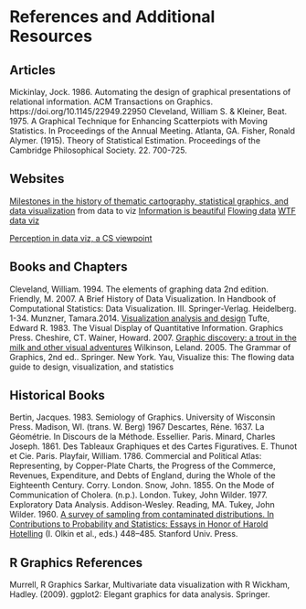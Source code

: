 References and Additional Resources
=============

Articles
-------------------

Mickinlay, Jock. 1986. Automating the design of graphical presentations of relational information. ACM Transactions on Graphics. https://doi.org/10.1145/22949.22950
Cleveland, William S. & Kleiner, Beat. 1975. A Graphical Technique for Enhancing Scatterpiots with Moving Statistics. In Proceedings of the Annual Meeting. Atlanta, GA. 
Fisher, Ronald Alymer. (1915). Theory of Statistical Estimation. Proceedings of the Cambridge Philosophical Society. 22. 700-725.


Websites
-------------------

[Milestones in the history of thematic cartography, statistical graphics, and data visualization](https://www.datavis.ca/milestones/)
from data to viz
[Information is beautiful](https://informationisbeautiful.net/)
[Flowing data](https://flowingdata.com/)
[WTF data viz](https://viz.wtf/)

[Perception in data viz, a CS viewpoint](https://www.csc2.ncsu.edu/faculty/healey/PP/)

Books and Chapters
-------------------

Cleveland, William. 1994. The elements of graphing data 2nd edition.
Friendly, M. 2007. A Brief History of Data Visualization. In Handbook of Computational Statistics: Data Visualization. III. Springer-Verlag. Heidelberg. 1-34. Munzner, Tamara.2014. [Visualization analysis and design](https://www.oreilly.com/library/view/visualization-analysis-and/9781466508910/)
Tufte, Edward R. 1983. The Visual Display of Quantitative Information. Graphics Press. Cheshire, CT.
Wainer, Howard. 2007. [Graphic discovery: a trout in the milk and other visual adventures](https://press.princeton.edu/books/paperback/9780691134055/graphic-discovery)
Wilkinson, Leland. 2005. The Grammar of Graphics, 2nd ed.. Springer. New York.
Yau, Visualize this: The flowing data guide to design, visualization, and statistics


Historical Books
-----------------
Bertin, Jacques. 1983. Semiology of Graphics. University of Wisconsin Press. Madison, WI. (trans. W. Berg) 1967
Descartes, Réne. 1637. La Géométrie. In Discours de la Méthode. Essellier. Paris. 
Minard, Charles Joseph. 1861. Des Tableaux Graphiques et des Cartes Figuratives. E. Thunot et Cie. Paris.
Playfair, William. 1786. Commercial and Political Atlas: Representing, by Copper-Plate Charts, the Progress of the Commerce, Revenues, Expenditure, and Debts of England, during the Whole of the Eighteenth Century. Corry. London.
Snow, John. 1855. On the Mode of Communication of Cholera. (n.p.). London. 
Tukey, John Wilder. 1977. Exploratory Data Analysis. Addison-Wesley. Reading, MA.
Tukey, John Wilder. 1960. [A survey of sampling from contaminated distributions. In Contributions to Probability and Statistics: Essays in Honor of Harold Hotelling](https://www.jstor.org/stable/1558734?seq=1) (I. Olkin et al., eds.) 448–485. Stanford Univ. Press.

R Graphics References
----------------------------
Murrell, R Graphics
Sarkar, Multivariate data visualization with R
Wickham, Hadley. (2009). ggplot2: Elegant graphics for data analysis. Springer. 

